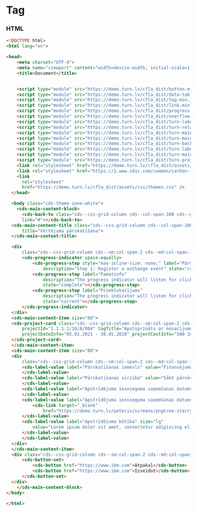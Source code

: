 
# Tag

### HTML

```html
<!DOCTYPE html>
<html lang="en">

<head>
    <meta charset="UTF-8">
    <meta name="viewport" content="width=device-width, initial-scale=1.0">
    <title>Document</title>


    <script type="module" src="https://demo.turn.lv/cfla_dist/button.min.js"></script>
    <script type="module" src="https://demo.turn.lv/cfla_dist/data-table.min.js"></script>
    <script type="module" src="https://demo.turn.lv/cfla_dist/tag.min.js"></script>
    <script type="module" src="https://demo.turn.lv/cfla_dist/link.min.js"></script>
    <script type="module" src="https://demo.turn.lv/cfla_dist/progress-indicator.min.js"></script>
    <script type="module" src="https://demo.turn.lv/cfla_dist/overflow-menu.min.js"></script>
    <script type="module" src="https://demo.turn.lv/cfla_dist/turn-label-value.min.js"></script>
    <script type="module" src="https://demo.turn.lv/cfla_dist/turn-related-documents.min.js"></script>
    <script type="module" src="https://demo.turn.lv/cfla_dist/turn-main-content-block.min.js"></script>
    <script type="module" src="https://demo.turn.lv/cfla_dist/turn-main-content-item.min.js"></script>
    <script type="module" src="https://demo.turn.lv/cfla_dist/turn-back-to.min.js"></script>
    <script type="module" src="https://demo.turn.lv/cfla_dist/turn-label-value.min.js"></script>
    <script type="module" src="https://demo.turn.lv/cfla_dist/turn-main-content-title.min.js"></script>
    <script type="module" src="https://demo.turn.lv/cfla_dist/turn-project-card.min.js"></script>
    <link rel="stylesheet" href="https://demo.turn.lv/cfla_dist/assets/css/turn-carbon-grid.css" />
    <link rel="stylesheet" href="https://1.www.s81c.com/common/carbon-for-ibm-dotcom/tag/v1/latest/plex.css" />
    <link
      rel="stylesheet"
      href="https://demo.turn.lv/cfla_dist/assets/css/themes.css" />
  </head>

  <body class="cds-theme-zone-white">
    <cds-main-content-block>
      <cds-back-to class="cds--css-grid-column cds--col-span-100 cds--grid-column" title="Uz sarakstu"
      link="#"></cds-back-to>
  <cds-main-content-title class="cds--css-grid-column cds--col-span-100 cds--grid-column-hang"
      title="Vērtējuma pārskatīšana">
  </cds-main-content-title>

  <div
      class="cds--css-grid-column cds--sm:col-span-2 cds--md:col-span-10 cds--lg:col-span-10 cds--grid-column-hang">
      <cds-progress-indicator space-equally>
          <cds-progress-step style="max-inline-size: none;" label="Pārskatīšanas veids"
              description="Step 1: Register a onChange event" state="complete"></cds-progress-step>
          <cds-progress-step label="Pamatinfo"
              description="The progress indicator will listen for clicks on the steps"
              state="complete"></cds-progress-step>
          <cds-progress-step label="Priekšskatījums"
              description="The progress indicator will listen for clicks on the steps"
              state="current"></cds-progress-step>
      </cds-progress-indicator>
  </div>
  <cds-main-content-item size="08">
  <cds-project-card class="cds--css-grid-column cds--sm:col-span-2 cds--md:col-span-10 cds--lg:col-span-10"
      projectId="1.1.1.1/16/A/004" tagTitle="Apstiprināts ar nosacījumu" tagType="purple"
      projectDateInfo="05.01.2021 - 30.05.2028" projectCostInfo="500 345">
  </cds-project-card>
  </cds-main-content-item>
  <cds-main-content-item size="08">
  <div
      class="cds--css-grid-column cds--sm:col-span-2 cds--md:col-span-10 cds--lg:col-span-10 cds--grid-column-hang">
      <cds-label-value label="Pārskatīšanas iemesls" value="Finansējuma pārpalikums" size="lg">
      </cds-label-value>
      <cds-label-value label="Pārskatīšanas virzība" value="Sākt pārvērtēšanu  CFLA uzreiz" size="lg">
      </cds-label-value>
      <cds-label-value label="Apstrīdējuma iesnieguma saņemšanas datums" value="01.01.2024" size="lg">
      </cds-label-value>
      <cds-label-value label="Apstrīdējuma iesnieguma saņemšanas datums" size="lg">
          <cds-link target="_blank"
              href="https://demo.turn.lv/peteris/screens/pngtree-starry-sky-summer-background-image_2116955.jpg">Filename.png</cds-link>
      </cds-label-value>
      <cds-label-value label="Apstrīdējuma būtība" size="lg"
          value="Lorem ipsum dolor sit amet, consectetur adipiscing elit. Ut condimentum diam id diam blandit congue. Phasellus dictum augue rutrum justo consectetur, vel posuere purus porta. Aenean finibus pretium eros, in tempor est aliquam vel. ">
      </cds-label-value>
      </cds-label-value>
  </div>
  </cds-main-content-item>
  <div class="cds--css-grid-column cds--sm:col-span-2 cds--md:col-span-10 cds--lg:col-span-10">
      <cds-button-set>
          <cds-button href="https://www.ibm.com">Atpakaļ</cds-button>
          <cds-button href="https://www.ibm.com">Izveidot</cds-button>
      </cds-button-set>
  </div>
    </cds-main-content-block>
</body>

</html>
```
